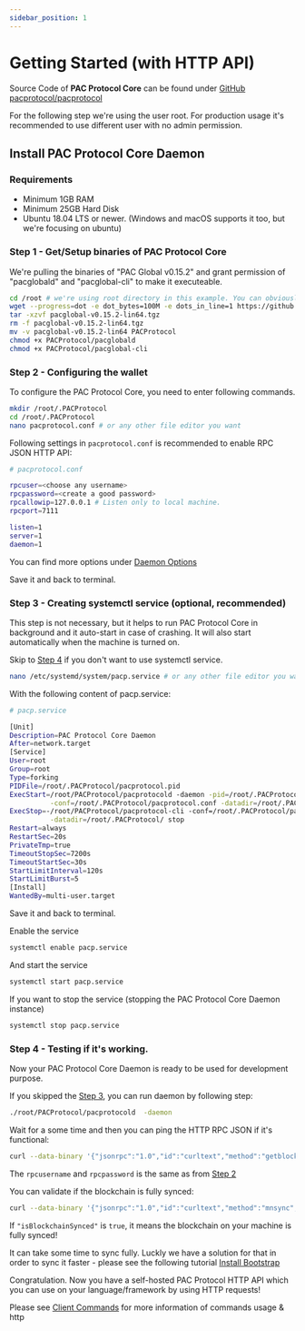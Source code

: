 ```yaml
---
sidebar_position: 1
---
```


# Getting Started (with HTTP API)

Source Code of **PAC Protocol Core** can be found under [GitHub pacprotocol/pacprotocol](https://github.com/pacprotocol/pacprotocol)

For the following step we're using the user root. For production usage it's recommended to use different user with no admin permission.

## Install PAC Protocol Core Daemon

### Requirements

* Minimum 1GB RAM
* Minimum 25GB Hard Disk
* Ubuntu 18.04 LTS or newer. (Windows and macOS supports it too, but we're focusing on ubuntu)



### Step 1 - Get/Setup binaries of PAC Protocol Core

We're pulling the binaries of "PAC Global v0.15.2" and grant permission of "pacglobald" and "pacglobal-cli" to make it executeable.

```bash
cd /root # we're using root directory in this example. You can obviously choose your owh directory.
wget --progress=dot -e dot_bytes=100M -e dots_in_line=1 https://github.com/PACGlobalOfficial/PAC/releases/download/v0.15.2/pacglobal-v0.15.2-lin64.tgz
tar -xzvf pacglobal-v0.15.2-lin64.tgz
rm -f pacglobal-v0.15.2-lin64.tgz
mv -v pacglobal-v0.15.2-lin64 PACProtocol
chmod +x PACProtocol/pacglobald
chmod +x PACProtocol/pacglobal-cli
```

### Step 2 - Configuring the wallet

To configure the PAC Protocol Core, you need to enter following commands.

```bash
mkdir /root/.PACProtocol
cd /root/.PACProtocol
nano pacprotocol.conf # or any other file editor you want
```

Following settings in `pacprotocol.conf` is recommended to enable RPC JSON HTTP API:

```bash
# pacprotocol.conf

rpcuser=<choose any username>
rpcpassword=<create a good password>
rpcallowip=127.0.0.1 # Listen only to local machine.
rpcport=7111

listen=1
server=1
daemon=1
```
You can find more options under [Daemon Options](/docs/core/developers/pac-protocol-core/daemon-options)

Save it and back to terminal.

### Step 3 - Creating systemctl service (optional, recommended)

This step is not necessary, but it helps to run PAC Protocol Core in background and it auto-start in case of crashing. It will also start automatically when the machine is turned on.

Skip to [Step 4](#step-4---testing-if-its-working) if you don't want to use systemctl service.

``` bash
nano /etc/systemd/system/pacp.service # or any other file editor you want
```

With the following content of pacp.service:

```bash
# pacp.service

[Unit]
Description=PAC Protocol Core Daemon
After=network.target
[Service]
User=root
Group=root
Type=forking
PIDFile=/root/.PACProtocol/pacprotocol.pid
ExecStart=/root/PACProtocol/pacprotocold -daemon -pid=/root/.PACProtocol/pacprotocol.pid \
          -conf=/root/.PACProtocol/pacprotocol.conf -datadir=/root/.PACProtocol/
ExecStop=-/root/PACProtocol/pacprotocol-cli -conf=/root/.PACProtocol/pacprotocol.conf \
          -datadir=/root/.PACProtocol/ stop
Restart=always
RestartSec=20s
PrivateTmp=true
TimeoutStopSec=7200s
TimeoutStartSec=30s
StartLimitInterval=120s
StartLimitBurst=5
[Install]
WantedBy=multi-user.target
```

Save it and back to terminal.

Enable the service
```bash
systemctl enable pacp.service
```

And start the service

```bash
systemctl start pacp.service
```

If you want to stop the service (stopping the PAC Protocol Core Daemon instance)

```bash
systemctl stop pacp.service
```

### Step 4 - Testing if it's working.

Now your PAC Protocol Core Daemon is ready to be used for development purpose.

If you skipped the [Step 3](#step-3---creating-systemctl-service-optional-recommended), you can run daemon by following step:

```bash
./root/PACProtocol/pacprotocold  -daemon
```

Wait for a some time and then you can ping the HTTP RPC JSON if it's functional:

```bash
curl --data-binary '{"jsonrpc":"1.0","id":"curltext","method":"getblockchaininfo","params":[]}' -H 'content-type:text/plain;' http://<rpcusername>:<rpcpassword>@127.0.0.1:7111/
```

The `rpcusername` and `rpcpassword` is the same as from [Step 2](#step-2---configuring-the-wallet)

You can validate if the blockchain is fully synced:

```bash
curl --data-binary '{"jsonrpc":"1.0","id":"curltext","method":"mnsync","params":["status"]}' -H 'content-type:text/plain;' http://<rpcusername>:<rpcpassword>@127.0.0.1:7111/
```

If `"isBlockchainSynced"` is `true`, it means the blockchain on your machine is fully synced!

It can take some time to sync fully. Luckly we have a solution for that in order to sync it faster - please see the following tutorial [Install Bootstrap](/docs/core/developers/pac-protocol-core/install-bootstrap)

Congratulation. Now you have a self-hosted PAC Protocol HTTP API which you can use on your language/framework by using HTTP requests!

Please see [Client Commands](/docs/core/developers/pac-protocol-core/client-commands/getaddressbalance) for more information of commands usage & http